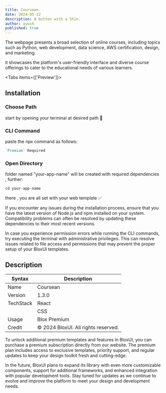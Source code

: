 ```yaml
---
title: Coursean
date: 2024-05-22
description: A button with a Shin.
author: ayush
published: true
---
```



The webpage presents a broad selection of online courses, including topics such as Python, web development, data science, AWS certification, design, and marketing. 

it showcases the platform's user-friendly interface and diverse course offerings to cater to the educational needs of various learners.

<ImageSection
  width={700}
  height={600}
  className="w-full"
  alt="Git Authentication Settings"
  src="/template/edtech/edtech1/ud1.png"
/>

<Tabs items={['Preview']}>
  <Tab className="grid-container" value="Preview">
  <ImageSection
  width={700}
  height={600}
  className="mx-auto"
  alt="Git Authentication Settings"
  src="/template/edtech/edtech1/ud2.png"
/>
  <ImageSection
  width={700}
  height={600}
  className="mx-auto"
  alt="Git Authentication Settings"
  src="/template/edtech/edtech1/ud3.png"
/>
  <ImageSection
  width={700}
  height={600}
  className="mx-auto"
  alt="Git Authentication Settings"
  src="/template/edtech/edtech1/ud4.png"
/>
  <ImageSection
  width={700}
  height={600}
  className="mx-auto"
  alt="Git Authentication Settings"
  src="/template/edtech/edtech1/ud5.png"
/>
  </Tab>
</Tabs>


## Installation

<Steps>
<Step>
 
### Choose Path
start by opening your terminal at desired path 🧩
 
</Step>
 
<Step>
 
### CLI Command
paste the npx command as follows:

```js copy
`Premium` Required
```
 
</Step>

<Step>
 
### Open Directory
folder named "your-app-name" will be created with required dependencies , further:

```js copy
cd your-app-name
```


there , you are all set with your web template ✅
 
</Step>
</Steps>

If you encounter any issues during the installation process, ensure that you have the latest version of Node.js and npm installed on your system. Compatibility problems can often be resolved by updating these dependencies to their most recent versions.

In case you experience permission errors while running the CLI commands, try executing the terminal with administrative privileges. This can resolve issues related to file access and permissions that may prevent the proper setup of your BloxUI templates.

## Description

| Syntax | Description |
| --- | --- |
| Name | Coursean |
| Version | 1.3.0 |
| TechStack | React |
|  | CSS |
| Usage | Blox Premium |
| Credit | © 2024 BloxUI. All rights reserved.  |



To unlock additional premium templates and features in BloxUI, you can purchase a premium subscription directly from our website. The premium plan includes access to exclusive templates, priority support, and regular updates to keep your design toolkit fresh and cutting-edge.

In the future, BloxUI plans to expand its library with even more customizable components, support for additional frameworks, and enhanced integration with popular development tools. Stay tuned for updates as we continue to evolve and improve the platform to meet your design and development needs.
